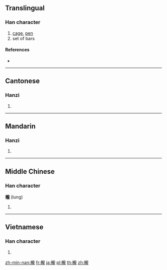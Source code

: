 {{also|栊}}
==Translingual==

===Han character===
{{Han char|rn=75|rad=木|as=16|sn=20|four=41911|canj=DYBP}}

# [[cage]], [[pen]]
# set of bars

====References====
* {{Han ref|kx=0561.390|dkj=15868|dj=0950.250|hdz=21318.010|uh=6AF3|ud=27379|bh=F453|bd=62547}}

----

==Cantonese==

===Hanzi===
{{yue-hanzi|jyut=|y=lung4|sim=栊}}

# {{defn|lang=yue|sort=木16}}

----

==Mandarin==

===Hanzi===
{{cmn-hanzi|sim=栊|pin=[[lóng]] ([[long2]])|wg=lung<sup>2</sup>}}

# {{defn|lang=cmn|sort=木16}}

----

==Middle Chinese==

===Han character===
'''櫳''' (lung)

# {{defn|lang=ltc|sort=木16}}

----

==Vietnamese==

===Han character===
{{vi-hantu|trồng|rs=木16}}

# {{defn|lang=vi|sort=木16}}

[[zh-min-nan:櫳]]
[[fr:櫳]]
[[ja:櫳]]
[[pl:櫳]]
[[th:櫳]]
[[zh:櫳]]